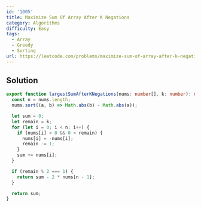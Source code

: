 ```yaml
---
id: '1005'
title: Maximize Sum Of Array After K Negations
category: Algorithms
difficulty: Easy
tags:
  - Array
  - Greedy
  - Sorting
url: https://leetcode.com/problems/maximize-sum-of-array-after-k-negations
---
```


## Solution

```typescript showLineNumbers
export function largestSumAfterKNegations(nums: number[], k: number): number {
  const n = nums.length;
  nums.sort((a, b) => Math.abs(b) - Math.abs(a));

  let sum = 0;
  let remain = k;
  for (let i = 0; i < n; i++) {
    if (nums[i] < 0 && 0 < remain) {
      nums[i] = -nums[i];
      remain -= 1;
    }
    sum += nums[i];
  }

  if (remain % 2 === 1) {
    return sum - 2 * nums[n - 1];
  }

  return sum;
}
```
